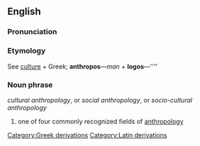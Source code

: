 {{wikipedia}}

==English==

===Pronunciation===
{{substub}}

===Etymology===
{{etystub}}

See [[culture]] + Greek; '''anthropos'''&mdash;''man'' + '''logos'''&mdash;''''

===Noun phrase===
''cultural anthropology'', or ''social anthropology'', or ''socio-cultural anthropology''

# one of four commonly recognized fields of [[anthropology]]

[[Category:Greek derivations]]
[[Category:Latin derivations]]